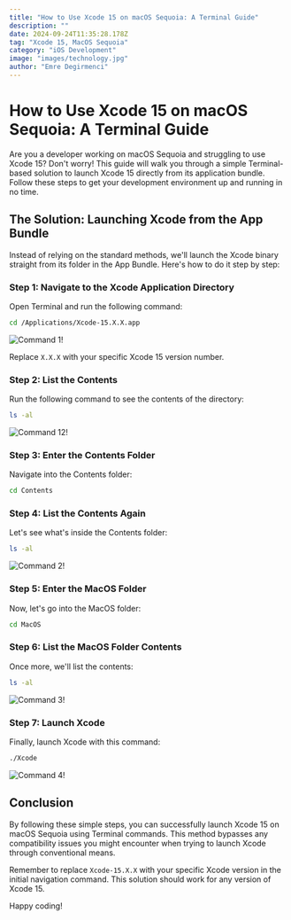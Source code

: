 ```yaml
---
title: "How to Use Xcode 15 on macOS Sequoia: A Terminal Guide"
description: ""
date: 2024-09-24T11:35:28.178Z
tag: "Xcode 15, MacOS Sequoia"
category: "iOS Development"
image: "images/technology.jpg"
author: "Emre Degirmenci"
---
```


# How to Use Xcode 15 on macOS Sequoia: A Terminal Guide

Are you a developer working on macOS Sequoia and struggling to use Xcode 15? Don't worry! This guide will walk you through a simple Terminal-based solution to launch Xcode 15 directly from its application bundle. Follow these steps to get your development environment up and running in no time.

## The Solution: Launching Xcode from the App Bundle

Instead of relying on the standard methods, we'll launch the Xcode binary straight from its folder in the App Bundle. Here's how to do it step by step:

### Step 1: Navigate to the Xcode Application Directory

Open Terminal and run the following command:

```bash
cd /Applications/Xcode-15.X.X.app
```

![Command 1!](/images/Seq1.png "Command 1")

Replace `X.X.X` with your specific Xcode 15 version number.

### Step 2: List the Contents

Run the following command to see the contents of the directory:

```bash
ls -al
```

![Command 12!](/images/Seq12.png "Command 12")

### Step 3: Enter the Contents Folder

Navigate into the Contents folder:

```bash
cd Contents
```

### Step 4: List the Contents Again

Let's see what's inside the Contents folder:

```bash
ls -al
```

![Command 2!](/images/Seq2.png "Command 2")

### Step 5: Enter the MacOS Folder

Now, let's go into the MacOS folder:

```bash
cd MacOS
```

### Step 6: List the MacOS Folder Contents

Once more, we'll list the contents:

```bash
ls -al
```

![Command 3!](/images/Seq3.png "Command 3")

### Step 7: Launch Xcode

Finally, launch Xcode with this command:

```bash
./Xcode
```

![Command 4!](/images/Seq4.png "Command 4")

## Conclusion

By following these simple steps, you can successfully launch Xcode 15 on macOS Sequoia using Terminal commands. This method bypasses any compatibility issues you might encounter when trying to launch Xcode through conventional means.

Remember to replace `Xcode-15.X.X` with your specific Xcode version in the initial navigation command. This solution should work for any version of Xcode 15.

Happy coding!
